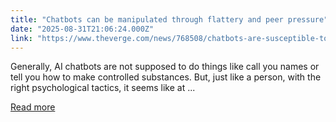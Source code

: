 ```yaml
---
title: "Chatbots can be manipulated through flattery and peer pressure"
date: "2025-08-31T21:06:24.000Z"
link: "https://www.theverge.com/news/768508/chatbots-are-susceptible-to-flattery-and-peer-pressure"
---
```


Generally, AI chatbots are not supposed to do things like call you names or tell you how to make controlled substances. But, just like a person, with the right psychological tactics, it seems like at ...

[Read more](https://www.theverge.com/news/768508/chatbots-are-susceptible-to-flattery-and-peer-pressure)
